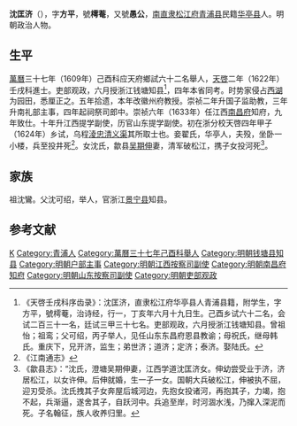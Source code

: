 {{Otheruses|other=名为沈方平的其他人物|沈方平}}

'''沈匡济'''（{{bd|？||？||}}），字'''方平'''，號'''樗菴'''，又號'''愚公'''，[[南直隶|南直隶]][[松江府|松江府]][[青浦县|青浦县]]民籍[[华亭县|华亭县]]人。明朝政治人物。

==生平==
[[萬曆|萬曆]]三十七年（1609年）己酉科应天府鄉試六十二名舉人，[[天啓|天啓]]二年（1622年）壬戌科進士。吏部观政，六月授浙江钱塘知县<ref>《天啓壬戌科序齿录》：沈匡济，直隶松江府华亭县人青浦县籍，附学生，字方平，號樗菴，治诗经，行一，丁亥年六月十九日生。己酉乡试六十二名，会试二百三十一名，廷试三甲三十七名。吏部观政，六月授浙江钱塘知县。曾祖怡；祖鸾；父可绍，丙子举人，见任山东东昌府恩县教谕；母祝氏，继母韩氏。重庆下，兄开济，监生；弟世济；道济；定济；泰济。娶陆氏。</ref>，四年本省同考。时势家侵占[[西湖|西湖]]为园田，悉厘正之。五年拾遗，本年改徽州府教授。崇祯二年升国子监助教，三年升南礼部主事，四年起祠祭司郎中。崇祯六年（1633年）任江西[[南昌府|南昌府]]知府，九年致仕。十年升江西提学副使，历官山东提学副使。初在浙分校天啓四年甲子（1624年）乡试，乌程[[凌义渠|淩忠清义渠]]其所取士也。妾翟氏，华亭人，夫殁，坐卧一小楼，兵至投井死<ref>《江南通志》</ref>。女沈氏，歙县[[吴期伸|吴期伸]]妻，清军破松江，携子女投河死<ref>《歙县志》：“沈氏，澄塘吴期伸妻，江西学道沈匡济女。伸幼尝受业于济，济居松江，以女许伸。后伸就婚，生一子一女。国朝大兵破松江，伸被执不屈，迎刃受杀。沈氏拽其子女奔屋后城河边，先抱女投诸河，再抱其子，力竭，抱不起，兵渐逼，遂舍其子，自跃河中。兵追至岸，时河涸水浅，乃撺入深泥而死。子名翰征，族人收养归里。</ref>。

== 家族 ==
祖沈鸞。父沈可绍，举人，官浙江[[景宁县|景宁县]]知县。

==参考文献==
{{reflist}}

{{天啓二年壬戌科殿試金榜}}

{{Authority control}}

{{DEFAULTSORT:}}
[[Category:沈姓|K]]
[[Category:青浦人|Category:青浦人]]
[[Category:萬曆三十七年己酉科舉人|Category:萬曆三十七年己酉科舉人]]
[[Category:明朝钱塘县知县|Category:明朝钱塘县知县]]
[[Category:明朝户部主事|Category:明朝户部主事]]
[[Category:明朝江西按察司副使|Category:明朝江西按察司副使]]
[[Category:明朝南昌府知府|Category:明朝南昌府知府]]
[[Category:明朝山东按察司副使|Category:明朝山东按察司副使]]
[[Category:明朝吏部观政|Category:明朝吏部观政]]


{{明朝官员小作品}}